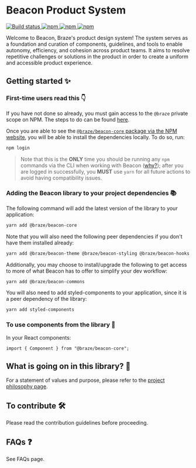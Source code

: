 

<Meta title="Welcome/Getting Started" />

# Beacon Product System

<div>
  <a
    href="https://buildkite.com/braze/branch-beacon"
    target="_blank"
    style={{ marginRight: "0.5rem" }}
  >
    <img
      alt="Build status"
      src="https://badge.buildkite.com/f5c8f03f23bd44c4122f4f754f1db91b75471ab7f2e280bd50.svg?branch=main"
    />
  </a>
  <a
    href={`https://www.npmjs.com/package/${corePkgJson.name}`}
    target="_blank"
    style={{ marginRight: "0.5rem" }}
  >
    <img
      alt="npm"
      src={`https://img.shields.io/badge/${encodeURIComponent(
        corePkgJson.name + "@latest"
      ).replace("-", "--")}-v${corePkgJson.version.replace("-", "--")}-blue`}
    />
  </a>
  <a
    href={`https://www.npmjs.com/package/${commonsPkgJson.name}`}
    target="_blank"
    style={{ marginRight: "0.5rem" }}
  >
    <img
      alt="npm"
      src={`https://img.shields.io/badge/${encodeURIComponent(
        commonsPkgJson.name + "@latest"
      ).replace("-", "--")}-v${commonsPkgJson.version.replace("-", "--")}-blue`}
    />
  </a>
  <a
    href={`https://www.npmjs.com/package/${hooksPkgJson.name}`}
    target="_blank"
    style={{ marginRight: "0.5rem" }}
  >
    <img
      alt="npm"
      src={`https://img.shields.io/badge/${encodeURIComponent(
        hooksPkgJson.name + "@latest"
      ).replace("-", "--")}-v${hooksPkgJson.version.replace("-", "--")}-blue`}
    />
  </a>
</div>

Welcome to Beacon, Braze's product design system! The system serves as a foundation and curation of components, guidelines, and tools to enable autonomy, efficiency, and cohesion across product teams. It aims to resolve repetitive challenges or solutions in the product in order to create a uniform and accessible product experience.

## Getting started ✨

### First-time users read this 👇

If you have not done so already, you must gain access to the `@braze` private scope on NPM. The steps to do can be found [here](https://confluence.braze.com/display/DASHINFRA/NPM+at+Braze).

Once you are able to see the [`@braze/beacon-core` package via the NPM website](https://www.npmjs.com/package/@braze/beacon-core), you will be able to install the dependencies locally. To do so, run:

```bash
npm login
```

> Note that this is the **ONLY** time you should be running any `npm` commands via the CLI when working with Beacon ([why?](#why-do-i-have-to-use-npm-login-instead-of-yarn-login)); after you are logged in successfully, you **MUST** use `yarn` for all future actions to avoid having compatibility issues.

### Adding the Beacon library to your project dependencies 📚

The following command will add the latest version of the library to your application:

```bash
yarn add @braze/beacon-core
```

Note that you will also need the following peer dependencies if you don't have them installed already:

```bash
yarn add @braze/beacon-theme @braze/beacon-styling @braze/beacon-hooks @braze/beacon-translations @braze/i18n-core react-i18next i18next pseudo-localization
```

Additionally, you may choose to install/upgrade the following to get access to more of what Beacon has to offer to simplify your dev workflow:

```bash
yarn add @braze/beacon-commons
```

You will also need to add styled-components to your application, since it is a peer dependency of the library:

```bash
yarn add styled-components
```

### To use components from the library 🚀

In your React components:

```tsx
import { Component } from "@braze/beacon-core";
```

## What is going on in this library? 🤔

For a statement of values and purpose, please refer to the [project philosophy page](https://github.com/braze-inc/beacon/blob/main/PHILOSOPHY.md).

## To contribute 🛠

Please read the <LinkTo kind="welcome-contributing-overview--page">contribution guidelines</LinkTo> before proceeding.

## FAQs ❓

See <LinkTo kind="welcome-faqs">FAQs page</LinkTo>.
